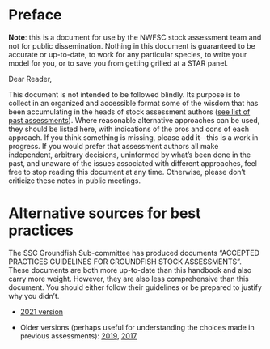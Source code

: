 # Preface {.unnumbered}

**Note**: this is a document for use by the NWFSC stock assessment team and not for public dissemination. Nothing in this document is guaranteed to be accurate or up-to-date, to work for any particular species, to write your model for you, or to save you from getting grilled at a STAR panel.\

Dear Reader,

This document is not intended to be followed blindly. Its purpose is to collect in an organized and accessible format some of the wisdom that has been accumulating in the heads of stock assessment authors ([see list of past assessments](https://docs.google.com/spreadsheets/d/18VIsx7qAZ6p80KSrxd1B-68KdGgZBu8QJPAkXVYrClE/edit#gid=1445731925)). Where reasonable alternative approaches can be used, they should be listed here, with indications of the pros and cons of each approach. If you think something is missing, please add it\--this is a work in progress. If you would prefer that assessment authors all make independent, arbitrary decisions, uninformed by what's been done in the past, and unaware of the issues associated with different approaches, feel free to stop reading this document at any time. Otherwise, please don't criticize these notes in public meetings.

# Alternative sources for best practices

The SSC Groundfish Sub-committee has produced documents "ACCEPTED PRACTICES GUIDELINES FOR GROUNDFISH STOCK ASSESSMENTS". These documents are both more up-to-date than this handbook and also carry more weight. However, they are also less comprehensive than this document. You should either follow their guidelines or be prepared to justify why you didn't.

-   [2021 version](https://www.pcouncil.org/documents/2021/02/accepted-practices-and-guidelines-for-groundfish-stock-assessments-february-2021.pdf/)

-   Older versions (perhaps useful for understanding the choices made in previous assessments): [2019](https://www.pcouncil.org/documents/2019/04/accepted-practices-and-guidelines-for-groundfish-stock-assessments-april-2019.pdf/), [2017](https://www.pcouncil.org/documents/2017/04/accepted-practices-and-guidelines-for-groundfish-stock-assessments-revised-20-april-2017.pdf/)
